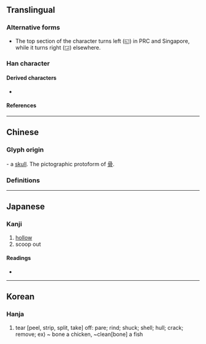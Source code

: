 {{also|叧}}
{{character info}}
==Translingual==

===Alternative forms===
* The top section of the character turns left (◱) in PRC and Singapore, while it turns right (◲) elsewhere.

===Han character===
{{Han char|rn=13|rad=冂|as=04|sn=6|four=|canj=BNB|ids=⿱⿵冂𠃍冂(G),⿱𭁟冂(TJ)}}

====Derived characters====
* {{l|mul|[[咼]], [[骨]], [[𠈥]], [[𨒵]], [[𨀩]], [[𠛰]], [[𠕩]], [[𬟬]]}}

====References====
{{Han ref|kx=0129.090|dkj=01525|dj=0290.050|hdz=10100.050|uh=518E}}

----

==Chinese==

===Glyph origin===
{{Han etym}}
{{liushu|p}} - a [[skull]]. The pictographic protoform of [[骨]].

===Definitions===
{{zh-see|剮|a}}

----

==Japanese==

===Kanji===
{{ja-kanji|grade=|rs=冂04}}

# [[hollow]]
# scoop out

====Readings====
* {{ja-readings|on=か,け|kun=わける}}

----

==Korean==

===Hanja===
{{ko-hanja|hangeul=과|rv=gwa|mr=kwa}}

# tear [peel, strip, split, take] off: pare; rind; shuck; shell; hull; crack; remove; ex) ~ bone a chicken, ~clean[bone] a fish